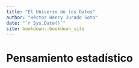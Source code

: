 ```yaml
--- 
title: "El Universo de los Datos"
author: "Héctor Henry Jurado Soto"
date: "`r Sys.Date()`"
site: bookdown::bookdown_site
---
```


# Pensamiento estadístico

